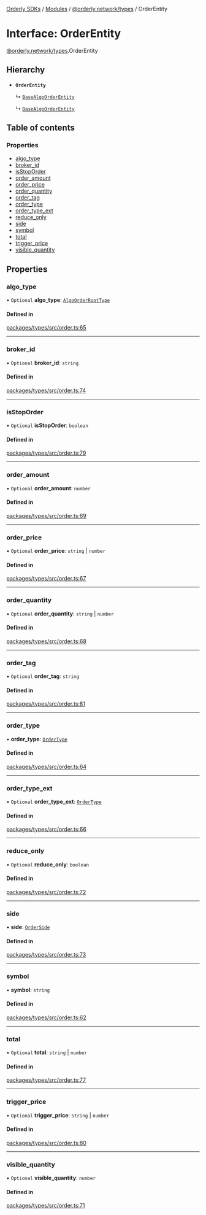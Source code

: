 [Orderly SDKs](/sdks/tech-doc/README) / [Modules](/sdks/tech-doc/modules) / [@orderly.network/types](/sdks/tech-doc/modules/orderly_network_types) / OrderEntity

# Interface: OrderEntity

[@orderly.network/types](/sdks/tech-doc/modules/orderly_network_types).OrderEntity

## Hierarchy

- **`OrderEntity`**

  ↳ [`BaseAlgoOrderEntity`](/sdks/tech-doc/interfaces/orderly_network_types.BaseAlgoOrderEntity)

  ↳ [`BaseAlgoOrderEntity`](/sdks/tech-doc/interfaces/orderly_network_types.BaseAlgoOrderEntity)

## Table of contents

### Properties

- [algo\_type](/sdks/tech-doc/interfaces/orderly_network_types.OrderEntity#algo_type)
- [broker\_id](/sdks/tech-doc/interfaces/orderly_network_types.OrderEntity#broker_id)
- [isStopOrder](/sdks/tech-doc/interfaces/orderly_network_types.OrderEntity#isstoporder)
- [order\_amount](/sdks/tech-doc/interfaces/orderly_network_types.OrderEntity#order_amount)
- [order\_price](/sdks/tech-doc/interfaces/orderly_network_types.OrderEntity#order_price)
- [order\_quantity](/sdks/tech-doc/interfaces/orderly_network_types.OrderEntity#order_quantity)
- [order\_tag](/sdks/tech-doc/interfaces/orderly_network_types.OrderEntity#order_tag)
- [order\_type](/sdks/tech-doc/interfaces/orderly_network_types.OrderEntity#order_type)
- [order\_type\_ext](/sdks/tech-doc/interfaces/orderly_network_types.OrderEntity#order_type_ext)
- [reduce\_only](/sdks/tech-doc/interfaces/orderly_network_types.OrderEntity#reduce_only)
- [side](/sdks/tech-doc/interfaces/orderly_network_types.OrderEntity#side)
- [symbol](/sdks/tech-doc/interfaces/orderly_network_types.OrderEntity#symbol)
- [total](/sdks/tech-doc/interfaces/orderly_network_types.OrderEntity#total)
- [trigger\_price](/sdks/tech-doc/interfaces/orderly_network_types.OrderEntity#trigger_price)
- [visible\_quantity](/sdks/tech-doc/interfaces/orderly_network_types.OrderEntity#visible_quantity)

## Properties

### algo\_type

• `Optional` **algo\_type**: [`AlgoOrderRootType`](/sdks/tech-doc/enums/orderly_network_types.AlgoOrderRootType)

#### Defined in

[packages/types/src/order.ts:65](https://github.com/OrderlyNetwork/js-sdk/blob/b90fff4/packages/types/src/order.ts#L65)

___

### broker\_id

• `Optional` **broker\_id**: `string`

#### Defined in

[packages/types/src/order.ts:74](https://github.com/OrderlyNetwork/js-sdk/blob/b90fff4/packages/types/src/order.ts#L74)

___

### isStopOrder

• `Optional` **isStopOrder**: `boolean`

#### Defined in

[packages/types/src/order.ts:79](https://github.com/OrderlyNetwork/js-sdk/blob/b90fff4/packages/types/src/order.ts#L79)

___

### order\_amount

• `Optional` **order\_amount**: `number`

#### Defined in

[packages/types/src/order.ts:69](https://github.com/OrderlyNetwork/js-sdk/blob/b90fff4/packages/types/src/order.ts#L69)

___

### order\_price

• `Optional` **order\_price**: `string` \| `number`

#### Defined in

[packages/types/src/order.ts:67](https://github.com/OrderlyNetwork/js-sdk/blob/b90fff4/packages/types/src/order.ts#L67)

___

### order\_quantity

• `Optional` **order\_quantity**: `string` \| `number`

#### Defined in

[packages/types/src/order.ts:68](https://github.com/OrderlyNetwork/js-sdk/blob/b90fff4/packages/types/src/order.ts#L68)

___

### order\_tag

• `Optional` **order\_tag**: `string`

#### Defined in

[packages/types/src/order.ts:81](https://github.com/OrderlyNetwork/js-sdk/blob/b90fff4/packages/types/src/order.ts#L81)

___

### order\_type

• **order\_type**: [`OrderType`](../enums/orderly_network_types.OrderType)

#### Defined in

[packages/types/src/order.ts:64](https://github.com/OrderlyNetwork/js-sdk/blob/b90fff4/packages/types/src/order.ts#L64)

___

### order\_type\_ext

• `Optional` **order\_type\_ext**: [`OrderType`](../enums/orderly_network_types.OrderType)

#### Defined in

[packages/types/src/order.ts:66](https://github.com/OrderlyNetwork/js-sdk/blob/b90fff4/packages/types/src/order.ts#L66)

___

### reduce\_only

• `Optional` **reduce\_only**: `boolean`

#### Defined in

[packages/types/src/order.ts:72](https://github.com/OrderlyNetwork/js-sdk/blob/b90fff4/packages/types/src/order.ts#L72)

___

### side

• **side**: [`OrderSide`](../enums/orderly_network_types.OrderSide)

#### Defined in

[packages/types/src/order.ts:73](https://github.com/OrderlyNetwork/js-sdk/blob/b90fff4/packages/types/src/order.ts#L73)

___

### symbol

• **symbol**: `string`

#### Defined in

[packages/types/src/order.ts:62](https://github.com/OrderlyNetwork/js-sdk/blob/b90fff4/packages/types/src/order.ts#L62)

___

### total

• `Optional` **total**: `string` \| `number`

#### Defined in

[packages/types/src/order.ts:77](https://github.com/OrderlyNetwork/js-sdk/blob/b90fff4/packages/types/src/order.ts#L77)

___

### trigger\_price

• `Optional` **trigger\_price**: `string` \| `number`

#### Defined in

[packages/types/src/order.ts:80](https://github.com/OrderlyNetwork/js-sdk/blob/b90fff4/packages/types/src/order.ts#L80)

___

### visible\_quantity

• `Optional` **visible\_quantity**: `number`

#### Defined in

[packages/types/src/order.ts:71](https://github.com/OrderlyNetwork/js-sdk/blob/b90fff4/packages/types/src/order.ts#L71)

